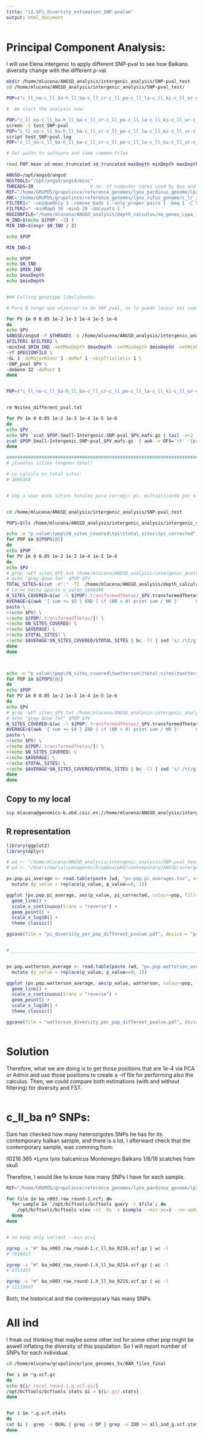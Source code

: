 ```yaml
---
title: "z2.SFS_diversity_estimation_SNP-pvalue"
output: html_document
---
```



# Principal Component Analysis: 

I will use Elena intergenic to apply different SNP-pval to see how Balkans diversity change with the different p-val. 



```bash

mkdir /home/mlucena/ANGSD_analysis/intergenic_analysis/SNP-pval_test
cd /home/mlucena/ANGSD_analysis/intergenic_analysis/SNP-pval_test/

POP=("c_ll_no-c_ll_ba-h_ll_ba-c_ll_cr-c_ll_po-c_ll_la-c_ll_ki-c_ll_ur-c_ll_tu-c_ll_to-c_ll_ka-c_ll_og-c_ll_ya-c_ll_vl_n080")

#  We start the analysis now:

POP="c_ll_no-c_ll_ba-h_ll_ba-c_ll_cr-c_ll_po-c_ll_la-c_ll_ki-c_ll_ur-c_ll_tu-c_ll_to-c_ll_ka-c_ll_og-c_ll_ya-c_ll_vl"  # <--CHANGE POP HERE
screen -S test_SNP-pval
POP="c_ll_no-c_ll_ba-h_ll_ba-c_ll_cr-c_ll_po-c_ll_la-c_ll_ki-c_ll_ur-c_ll_tu-c_ll_to-c_ll_ka-c_ll_og-c_ll_ya-c_ll_vl"  # <--CHANGE POP HERE
script test_SNP-pval.log
POP="c_ll_no-c_ll_ba-h_ll_ba-c_ll_cr-c_ll_po-c_ll_la-c_ll_ki-c_ll_ur-c_ll_tu-c_ll_to-c_ll_ka-c_ll_og-c_ll_ya-c_ll_vl"  # <--CHANGE POP HERE

# Set paths to software and some commom files

read POP mean sd mean_truncated sd_truncated maxDepth minDepth maxDepth_truncated minDepth_truncated < /home/mlucena/ANGSD_analysis/depth_calculus/"$POP"_n*_mean_sd_depthGlobal_lynx_per_pop_mean_folds_0.95.csv

ANGSD=/opt/angsd/angsd
NGSTOOLS="/opt/angsd/angsd/misc"
THREADS=30                     # no. of computer cores used by bwa and samtools. 20 = OK, >20 = ask people first!
REF="/home/GRUPOS/grupolince/reference_genomes/lynx_pardinus_genome/lp23_without_repetitive_transposable_low_complexity.fa"
ANC="/home/GRUPOS/grupolince/reference_genomes/lynx_rufus_genome/c_lr_zz_0001_recal1.fa"
FILTER1=" -uniqueOnly 1 -remove_bads 1 -only_proper_pairs 1 -baq 1 -C 50 "
FILTER2=" -minMapQ 30 -minQ 20 -doCounts 1 "
REGIONFILE="/home/mlucena/ANGSD_analysis/depth_calculus/no_genes_Lypa_10000longest_center_final_slop20_dot.rf"
N_IND=$(echo ${POP: -3} )
MIN_IND=$(expr $N_IND / 2) 

echo $POP

MIN_IND=1

echo $POP
echo $N_IND
echo $MIN_IND
echo $maxDepth
echo $minDepth


### Calling genotype likelihoods: 

# Para 0 tengo que eliminar lo de SNP_pval, no lo puedo lanzar así como está. 

for PV in 0 0.05 1e-2 1e-3 1e-4 1e-5 1e-6
do
echo $PV 
$ANGSD/angsd -P $THREADS -b /home/mlucena/ANGSD_analysis/intergenic_analysis/$POP.intergenic.bamlist -ref $REF -out $POP.Small-Intergenic.SNP-pval_$PV \
$FILTER1 $FILTER2 \
-minInd $MIN_IND -setMaxDepth $maxDepth -setMinDepth $minDepth -setMinDepthInd $MIN_IND_DEPTH \
-rf $REGIONFILE \
-GL 1 -doMajorMinor 1 -doMaf 1 -skipTriallelic 1 \
-SNP_pval $PV \ 
-doGeno 32 -doPost 1
done


POP=("c_ll_no-c_ll_ba-h_ll_ba-c_ll_cr-c_ll_po-c_ll_la-c_ll_ki-c_ll_ur-c_ll_tu-c_ll_to-c_ll_ka-c_ll_og-c_ll_ya-c_ll_vl_n080")


rm Nsites_different_pval.txt

for PV in 0 0.05 1e-2 1e-3 1e-4 1e-5 1e-6
do
echo $PV 
echo $PV `zcat $POP.Small-Intergenic.SNP-pval_$PV.mafs.gz | tail -n+2 | wc -l` >> Nsites_different_pval.txt
zcat $POP.Small-Intergenic.SNP-pval_$PV.mafs.gz  | awk -v OFS='\t' '{print $1, $2}' > sites_$PV.txt
done

##################################################################################
# ¿Cuantos sitios tengoen total?

# Lo calculo en total sites:
# 1666368


# Voy a usar esos sitios totales para corregir pi, multiplicando por el total de sitios cubiertos y dividiendo por los totales. 


cd /home/mlucena/ANGSD_analysis/intergenic_analysis/SNP-pval_test

POPS=$(ls /home/mlucena/ANGSD_analysis/intergenic_analysis/intergenic_sfs/*.transformedThetas | cut -d"/" -f 7)

echo -e "p_value\tpop\tN_sites_covered\tpi\ttotal_sites\tpi_corrected" > pv.pop.pi_averages.tsv
for POP in ${POPS[@]}
do
echo $POP
for PV in 0 0.05 1e-2 1e-3 1e-4 1e-5 1e-6
do
echo $PV
# grep -wFf sites_$PV.txt /home/mlucena/ANGSD_analysis/intergenic_analysis/intergenic_sfs/$POP > ${POP/.transformedThetas/_$PV.transformedThetas.borrar}
# echo "grep done for" $POP $PV
TOTAL_SITES=$(cut -d":" -f2  /home/mlucena/ANGSD_analysis/depth_calculus/no_genes_Lypa_10000longest_center_final_slop20_dot.rf | awk 'BEGIN { FS = "-" } ; {sum+=$2-$1} END {print sum}' )
# Lo he hecho aparte y salen 1666368
N_SITES_COVERED=$(wc -l ${POP/.transformedThetas/_$PV.transformedThetas.borrar} | cut -d" " -f 1)
AVERAGE=$(awk '{ sum += $5 } END { if (NR > 0) print sum / NR }'      ${POP/.transformedThetas/_$PV.transformedThetas.borrar})
paste \
<(echo $PV) \
<(echo ${POP/.transformedThetas/}) \
<(echo $N_SITES_COVERED) \
<(echo $AVERAGE) \
<(echo $TOTAL_SITES) \
<(echo $AVERAGE*$N_SITES_COVERED/$TOTAL_SITES | bc -l) | sed 's/ /\t/g'| sed 's/\t\+/\t/g' >> pv.pop.pi_averages.tsv
done
done



echo -e "p_value\tpop\tN_sites_covered\twatterson\ttotal_sites\twatterson_corrected"  > pv.pop.watterson_averages.tsv
for POP in ${POPS[@]}
do
echo $POP
for PV in 0 0.05 1e-2 1e-3 1e-4 1e-5 1e-6
do
echo $PV
# grep -wFf sites_$PV.txt /home/mlucena/ANGSD_analysis/intergenic_analysis/intergenic_sfs/$POP > ${POP/.transformedThetas/_$PV.transformedThetas.borrar}
# echo "grep done for" $POP $PV
N_SITES_COVERED=$(wc -l ${POP/.transformedThetas/_$PV.transformedThetas.borrar} | cut -d" " -f 1)
AVERAGE=$(awk '{ sum += $4 } END { if (NR > 0) print sum / NR }'      ${POP/.transformedThetas/_$PV.transformedThetas.borrar})
paste \
<(echo $PV) \
<(echo ${POP/.transformedThetas/}) \
<(echo $N_SITES_COVERED) \
<(echo $AVERAGE) \
<(echo $TOTAL_SITES) \
<(echo $AVERAGE*$N_SITES_COVERED/$TOTAL_SITES | bc -l) | sed 's/ /\t/g'| sed 's/\t\+/\t/g' >> pv.pop.watterson_averages.tsv
done
done

```

## Copy to my local


```bash
scp mlucena@genomics-b.ebd.csic.es://home/mlucena/ANGSD_analysis/intergenic_analysis/SNP-pval_test/*tsv /Users/marialucenaperez/Dropbox/phd/contemporary/ANGSD/intergenic_analysis/analysis_test_SNP-pval 
```




## R representation



```r
library(ggplot2)
library(dplyr)

# wd <- "/home/mlucena/ANGSD_analysis/intergenic_analysis/SNP-pval_test/"
# wd <- "/Users/marialucenaperez/Dropbox/phd/contemporary/ANGSD/intergenic_analysis/analysis_test_SNP-pval/"

pv.pop.pi_average <- read.table(paste (wd, "pv.pop.pi_averages.tsv", sep =""), header=TRUE, dec=".") %>% 
  mutate (p_value = replace(p_value, p_value==0, 1)) 

ggplot (pv.pop.pi_average, aes(p_value, pi_corrected, colour=pop, fill=pop)) +
  geom_line() +
  scale_x_continuous(trans = "reverse") +
  geom_point() +
  scale_x_log10() +
  theme_classic()

ggsave(file = "pi_diversity_per_pop_different_pvalue.pdf", device = "pdf")


#_______________________________________________________________________________________# 


pv.pop.watterson_average <- read.table(paste (wd, "pv.pop.watterson_averages.tsv", sep =""), header=TRUE, dec=".") %>% 
  mutate (p_value = replace(p_value, p_value==0, 1)) 

ggplot (pv.pop.watterson_average, aes(p_value, watterson, colour=pop, fill=pop)) +
  geom_line() +
  scale_x_continuous(trans = "reverse") +
  geom_point() +
  scale_x_log10() +
  theme_classic()

ggsave(file = "watterson_diversity_per_pop_different_pvalue.pdf", device = "pdf")



```


# Solution

Therefore, what we are doing is to get those positions that are 1e-4 via PCA or Admix and use those positions to create a -rf file for performing also the calculus. 
Then, we could compare both estimations (with and without filtering) for diversity and FST. 




```bash

```






# c_ll_ba nº SNPs: 

Dani has checked how many heterozigotes SNPs he has for its contemporary balkan sample, and there is a lot. I afterward check that the contemporary sample, was comming from:

ll0216	365	*Lynx lynx balcanicus	Montenegro	Balkans	1/8/16	scatches from skull

Therefore, I would like to know how many SNPs I have for each sample.

```bash
REF="/home/GRUPOS/grupolince/reference_genomes/lynx_pardinus_genome/lp23_without_repetitive_transposable_low_complexity.fa"

for file in ba_n003_raw_round-1.vcf; do
  for sample in `/opt/bcftools/bcftools query -l $file`; do
    /opt/bcftools/bcftools view -c1 -Oz -s $sample --min-ac=1 --no-update -o ${file/.vcf*/.$sample.vcf.gz} $file
  done
done


# to keep only variant --min-ac=1

zgrep -v "#" ba_n003_raw_round-1.c_ll_ba_0216.vcf.gz | wc -l
# 7818817

zgrep -v "#" ba_n003_raw_round-1.h_ll_ba_0214.vcf.gz | wc -l
# 8311455

zgrep -v "#" ba_n003_raw_round-1.h_ll_ba_0215.vcf.gz | wc -l
# 11119647


```

Both, the historical and the contemporary has many SNPs.



# All ind

I freak out thinking that maybe some other ind for some other pop might be aswell inflating the diversity of this population. So I will report number of SNPs for each individual.

```bash

cd /home/mlucena/grupolince/lynx_genomes_5x/BAM_files_final

for i in *g.vcf.gz
do
echo ${i/_recal_round-1.g.vcf.gz/}
/opt/bcftools/bcftools stats $i > ${i/.gz/.stats}
done


for i in *.g.vcf.stats 
do
cat $i |  grep -v QUAL | grep -v DP | grep -v IDD >> all_ind_g.vcf.stats
done



```

